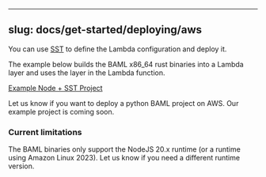 ----
slug: docs/get-started/deploying/aws
----

You can use [SST](https://sst.dev/) to define the Lambda configuration and deploy it.

The example below builds the BAML x86_64 rust binaries into a Lambda layer and uses the layer in the Lambda function.

[Example Node + SST Project](https://github.com/BoundaryML/baml-examples/tree/main/node-aws-lambda-sst)

Let us know if you want to deploy a python BAML project on AWS. Our example project is coming soon.

### Current limitations
The BAML binaries only support the NodeJS 20.x runtime (or a runtime using Amazon Linux 2023). Let us know if you need a different runtime version.